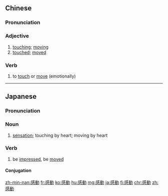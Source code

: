 {{also|感动}}
==Chinese==
{{zh-forms|s=感动}}

===Pronunciation===
{{zh-pron
|m=gǎndòng
|c=gam2 dung6
|h=pfs=kám-thung
|md=gāng-dông
|mn=qz:kám-tǒng/tw,xm,zz:kám-tōng
|w=2koe don
|cat=n,v
}}

===Adjective===
{{zh-noun}}

# [[touching]]; [[moving]]
# [[touched]]; [[moved]]

===Verb===
{{zh-verb}}

# to [[touch]] or [[move]] (emotionally)

{{zh-cat|Elementary}}

----

==Japanese==
{{ja-kanjitab|かん|どう|yomi=on}}

===Pronunciation===
{{ja-pron|かんどう|y=o}}

===Noun===
{{ja-noun|かんどう}}

# [[sensation]]; touching by heart; moving by heart

===Verb===
{{ja-verb-suru|tr=intrans|かんどう}}

# be [[impressed]], be [[moved]]

====Conjugation====
{{ja-suru|かんどう}}

[[zh-min-nan:感動]]
[[fr:感動]]
[[ko:感動]]
[[hu:感動]]
[[mg:感動]]
[[ja:感動]]
[[fi:感動]]
[[chr:感動]]
[[zh:感動]]